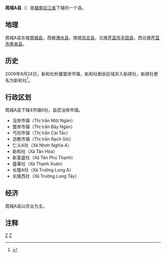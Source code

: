 {{Infobox Settlement
|name                   = 周城A县
|settlement_type        = 县
|official_name          = 
|other_name             = 
|native_name            = {{lang|vi|Huyện Châu Thành A}}
|nickname               = 
|motto                  = 
|image_skyline          = Cổng chào Hậu Giang.jpg
|imagesize              = 
|image_caption          = 
|image_flag             = 
|flag_size              = 
|image_seal             = 
|seal_size              = 
|image_shield           = 
|shield_size            = 
|image_blank_emblem     = 
|blank_emblem_size      = 
|image_map              = {{Infobox mapframe|frame-width=250|zoom=10}}
|mapsize                = 
|map_caption            = 
|image_map1             = 
|mapsize1               = 
|map_caption1           = 
|pushpin_map            = Vietnam
|pushpin_label_position = bottom
|pushpin_map_caption    = 
|pushpin_map1           = 
|pushpin_label_position1= 
|pushpin_map_caption1   = 
|subdivision_type       = 国家
|subdivision_name       = {{flag|Vietnam}}
|subdivision_type1      = [[越南行政区划|省]]
|subdivision_name1      = [[后江省|后江省]]
|subdivision_type2      = 行政区划
|subdivision_name2      = 4市镇6社
|subdivision_type3      = 
|subdivision_name3      = 
|seat_type              = 县莅
|seat                   = {{link-vi|没岸市镇|Một Ngàn}}
|government_type        = 
|leader_title           = 
|leader_name            = 
|leader_title1          = 
|leader_name1           = 
|established_title      = 
|established_date       = 
|area_magnitude         = 
|unit_pref              = 
|area_footnotes         = 
|area_total_km2         = 160.63
|area_land_km2          = 
|area_water_km2         = 
|area_water_percent     = 
|area_urban_km2         = 
|area_metro_km2         = 
|population_as_of       = 2019年
|population_footnotes   = 
|population_note        = 
|population_total       = 97606
|population_density_km2 = auto
|population_metro             = 
|population_density_metro_km2 = 
|population_urban             = 
|population_density_urban_km2 = 
|timezone               = [[越南标准时间|越南标准时间]]
|utc_offset             = +7
|elevation_footnotes    = 
|elevation_m            = 
|coor_type              = 
|coordinates            = 
|postal_code_type       = 
|postal_code            = 
|area_code              = 
|website                = [http://chauthanha.haugiang.gov.vn 周城A县电子信息门户网站]
|footnotes              = 
}}
'''周城A县'''（{{vie|v='''Huyện Châu Thành A'''|hn=縣周城A}}）是[[越南|越南]][[后江省|后江省]]下辖的一个县。

==地理==
周城A县东接[[周城县_(后江省)|周城县]]，西接[[渭水县|渭水县]]，南接[[凤合县|凤合县]]，北接[[芹苴市|芹苴市]][[丰田县_(芹苴市)|丰田县]]，西北接[[芹苴市|芹苴市]][[泰来县_(越南)|泰来县]]。

==历史==
2009年8月24日，新和社析置罢岸市镇，新和社剩余区域并入新顺社，新顺社更名为新和社<ref>{{Cite web|title=Nghị quyết 37/NQ-CP điều chỉnh địa giới hành chính xã, thành lập xã, thị trấn thuộc huyện Châu Thành A, huyện Châu Thành, huyện Long Mỹ, Hậu Giang|url=https://thuvienphapluat.vn/van-ban/Bo-may-hanh-chinh/Nghi-quyet-37-NQ-CP-dieu-chinh-dia-gioi-hanh-chinh-xa-thanh-lap-xa-thi-tran-thuoc-huyen-Chau-Thanh-A-huyen-Chau-Thanh-huyen-Long-My-Hau-Giang-93660.aspx|accessdate=2021-04-28|work=thuvienphapluat.vn|archive-date=2020-10-22|archive-url=https://web.archive.org/web/20201022182619/https://thuvienphapluat.vn/van-ban/Bo-may-hanh-chinh/Nghi-quyet-37-NQ-CP-dieu-chinh-dia-gioi-hanh-chinh-xa-thanh-lap-xa-thi-tran-thuoc-huyen-Chau-Thanh-A-huyen-Chau-Thanh-huyen-Long-My-Hau-Giang-93660.aspx|dead-url=no}}</ref>。

==行政区划==
周城A县下辖4市镇6社，县莅没岸市镇。
*没岸市镇（Thị trấn Một Ngàn）
*罢岸市镇（Thị trấn Bảy Ngàn）
*丐则市镇（Thị trấn Cái Tắc）
*沥教市镇（Thị trấn Rạch Gòi）
*仁义A社（Xã Nhơn Nghĩa A）
*新和社（Xã Tân Hòa）
*新富盛社（Xã Tân Phú Thạnh）
*盛春社（Xã Thạnh Xuân）
*长隆A社（Xã Trường Long A）
*长隆西社（Xã Trường Long Tây）

==经济==
周城A县以农业为主。

==注释==
{{reflist}}

{{后江省行政区划}}
{{越南九龙江三角洲之县市镇区域划分}}

[[Category:越南县份|Z]]
[[Category:後江省|Z]]